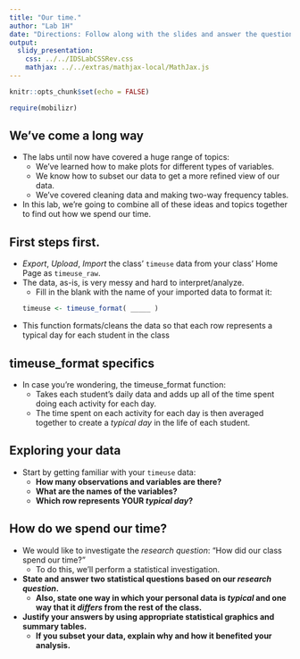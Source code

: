 ```yaml
---
title: "Our time."
author: "Lab 1H"
date: "Directions: Follow along with the slides and answer the questions in **red** font in your journal."
output: 
  slidy_presentation: 
    css: ../../IDSLabCSSRev.css
    mathjax: ../../extras/mathjax-local/MathJax.js
---
```


```r
knitr::opts_chunk$set(echo = FALSE)
```

```r
require(mobilizr)
```

## We've come a long way

- The labs until now have covered a huge range of topics:
    - We've learned how to make plots for different types of variables.
    - We know how to subset our data to get a more refined view of our data.
    - We've covered cleaning data and making two-way frequency tables.
- In this lab, we're going to combine all of these ideas and topics together to find out how we spend our time.


## First steps first.

- _Export_, _Upload_, _Import_ the class' `timeuse` data from your class' Home Page as `timeuse_raw`.
- The data, as-is, is very messy and hard to interpret/analyze.
    - Fill in the blank with the name of your imported data to format it:
```r
timeuse <- timeuse_format( _____ )
```
- This function formats/cleans the data so that each row represents a typical day for each student in the class


## timeuse_format specifics

- In case you're wondering, the timeuse_format function:
    - Takes each student's daily data and adds up all of the time spent doing each activity for each day.
    - The time spent on each activity for each day is then averaged together to create a _typical day_ in the life of each student.


## Exploring your data

- Start by getting familiar with your `timeuse` data: 
    - **How many observations and variables are there?**
    - **What are the names of the variables?**
    - **Which row represents YOUR _typical day_?**
  
  
## How do we spend our time?

- We would like to investigate the _research question_: "How did our class spend our time?"
    - To do this, we'll perform a statistical investigation.
- **State and answer two statistical questions based on our _research question_.**  
    - **Also, state one way in which your personal data is _typical_ and one way that it _differs_ from the rest of the class.** 
- **Justify your answers by using appropriate statistical graphics and summary tables.** 
    - **If you subset your data, explain why and how it benefited your analysis.**
